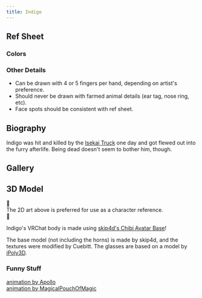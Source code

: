 ```yaml
---
title: Indigo
---
```



## Ref Sheet

<AttributedImage image={refSheet} load="eager" img_format="png" />

### Colors

<div class="w-fit">
    <Card title="Color Swatches" icon="sun">
        <div class="flex flex-row items-start gap-8">
            <ColorSwatches colors={colors.slice(0, 5)} />
            <ColorSwatches colors={colors.slice(5)} />
        </div>
    </Card>
</div>

### Other Details

- Can be drawn with 4 or 5 fingers per hand, depending on artist's preference.
- Should never be drawn with <span title="I'm vegan and this makes me sad.">farmed animal</span> details (ear tag, nose ring, etc).
- Face spots should be consistent with ref sheet.

## Biography

<div class="overflow-auto">
    <span class="float-left size-1/3 !m-2">
<AttributedImage image={gallery[0]} />
</span>

Indigo was hit and killed by the [Isekai Truck](https://en.wikipedia.org/wiki/Truck-kun) one day and got flewed out into the furry afterlife. Being dead doesn't seem to bother him, though.

</div>

## Gallery

<div class="no-pad">
    <Card title="">
        <Carousel items={gallery} start="1" />
    </Card>
</div>

## 3D Model

<div class="not-content flex items-center justify-center gap-2">
    <span class="text-5xl">🚨</span>
    <div class="text-center text-3xl">
        The 2D art above is preferred for use as a character reference.
    </div>
    <span class="text-5xl">🚨</span>
</div>

<div class="not-content flex w-full justify-center">
    <div class="aspect-video w-full">
        <Vimeo id="1030356509" posterQuality="max" params="loop=true" />
    </div>
</div>

Indigo's VRChat body is made using [skip4d's Chibi Avatar Base](https://skip4d.gumroad.com/l/chibi)!

The base model (not including the horns) is made by skip4d, and the textures were modified by Cuebitt.
The glasses are based on a model by [iPoly3D](https://poly.pizza/m/Dz9SyIEq7w).

### Funny Stuff

<div class="grid grid-cols-2 gap-3 not-content">
  <div>
   <div class="aspect-video">
  <Vimeo id="1030354961" />
   </div>
    <a href="https://youtu.be/vLQ_vrqvcyU?si=L_mO6HrdkqbF1V5D" target="_blank" rel="noopener noreferrer">animation by Apollo</a>
  </div>

  <div>
  <div class="aspect-video">
    <Vimeo id="1030355171" />
  </div>
    <a href="https://youtu.be/kfI_l6QlpxI?si=MNgM4VyEgnknfKY8" target="_blank" rel="noopener noreferrer">animation by MagicalPouchOfMagic</a>
  </div>
</div>
